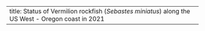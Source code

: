 ---
title: Status of Vermilion rockfish (_Sebastes miniatus_) along the US West - Oregon coast in 2021
---